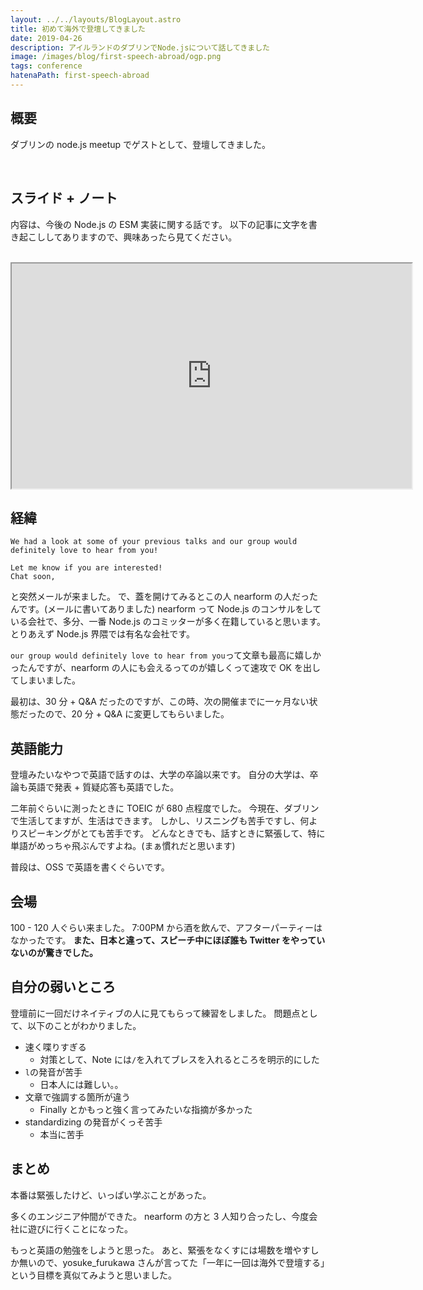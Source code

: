 ```yaml
---
layout: ../../layouts/BlogLayout.astro
title: 初めて海外で登壇してきました
date: 2019-04-26
description: アイルランドのダブリンでNode.jsについて話してきました
image: /images/blog/first-speech-abroad/ogp.png
tags: conference
hatenaPath: first-speech-abroad
---
```



## 概要

ダブリンの node.js meetup でゲストとして、登壇してきました。

<TwitterCard id="1121355161438490624" height={400} />

<br />

<TwitterCard id="1121493669712936960" height={600} />

## スライド + ノート

内容は、今後の Node.js の ESM 実装に関する話です。
以下の記事に文字を書き起こししてありますので、興味あったら見てください。

<OG url="https://medium.com/@about_hiroppy/introduce-ecmascript-modules-of-node-js-4bf873bcb21b" />

<br />

<iframe
  width="640"
  height="360"
  src="https://slides.hiroppy.me/node-esm/"
></iframe>

## 経緯

```
We had a look at some of your previous talks and our group would definitely love to hear from you!

Let me know if you are interested!
Chat soon,
```

と突然メールが来ました。
で、蓋を開けてみるとこの人 nearform の人だったんです。(メールに書いてありました)
nearform って Node.js のコンサルをしている会社で、多分、一番 Node.js のコミッターが多く在籍していると思います。
とりあえず Node.js 界隈では有名な会社です。

`our group would definitely love to hear from you`って文章も最高に嬉しかったんですが、nearform の人にも会えるってのが嬉しくって速攻で OK を出してしまいました。

最初は、30 分 + Q&A だったのですが、この時、次の開催までに一ヶ月ない状態だったので、20 分 + Q&A に変更してもらいました。

## 英語能力

登壇みたいなやつで英語で話すのは、大学の卒論以来です。
自分の大学は、卒論も英語で発表 + 質疑応答も英語でした。

二年前ぐらいに測ったときに TOEIC が 680 点程度でした。
今現在、ダブリンで生活してますが、生活はできます。
しかし、リスニングも苦手ですし、何よりスピーキングがとても苦手です。
どんなときでも、話すときに緊張して、特に単語がめっちゃ飛ぶんですよね。(まぁ慣れだと思います)

<TwitterCard id="1116332760438857729" height={250} />

普段は、OSS で英語を書くぐらいです。

## 会場

100 - 120 人ぐらい来ました。
7:00PM から酒を飲んで、アフターパーティーはなかったです。
**また、日本と違って、スピーチ中にほぼ誰も Twitter をやっていないのが驚きでした。**

<TwitterCard id="1121507423653593089" height={380} />

## 自分の弱いところ

登壇前に一回だけネイティブの人に見てもらって練習をしました。
問題点として、以下のことがわかりました。

- 速く喋りすぎる
  - 対策として、Note には`/`を入れてブレスを入れるところを明示的にした
- `l`の発音が苦手
  - 日本人には難しい。。
- 文章で強調する箇所が違う
  - Finally とかもっと強く言ってみたいな指摘が多かった
- standardizing の発音がくっそ苦手
  - 本当に苦手

## まとめ

本番は緊張したけど、いっぱい学ぶことがあった。

多くのエンジニア仲間ができた。
nearform の方と 3 人知り合ったし、今度会社に遊びに行くことになった。

もっと英語の勉強をしようと思った。
あと、緊張をなくすには場数を増やすしか無いので、yosuke_furukawa さんが言ってた「一年に一回は海外で登壇する」という目標を真似てみようと思いました。
